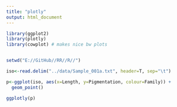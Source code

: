 ```yaml
---
title: "plotly"
output: html_document
---
```


```r
library(ggplot2)
library(plotly)
library(cowplot) # makes nice bw plots


setwd("E://GitHub//RR//R//")

iso<-read.delim("../data/Sample_001a.txt", header=T, sep="\t")
```


```r
p<-ggplot(iso, aes(x=Length, y=Pigmentation, colour=Family)) +
  geom_point()

ggplotly(p)
  
```
